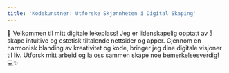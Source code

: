 ```yaml
---
title: 'Kodekunstner: Utforske Skjønnheten i Digital Skaping'
---
```


🚀 Velkommen til mitt digitale lekeplass! Jeg er lidenskapelig opptatt av å skape intuitive og estetisk tiltalende nettsider og apper. Gjennom en harmonisk blanding av kreativitet og kode, bringer jeg dine digitale visjoner til liv. Utforsk mitt arbeid og la oss sammen skape noe bemerkelsesverdig! 💻✨
